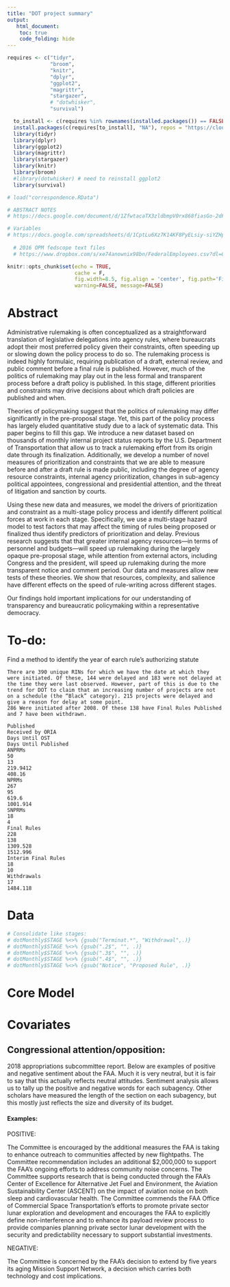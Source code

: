 ```yaml
---
title: "DOT project summary"
output: 
   html_document:
    toc: true
    code_folding: hide
---
```


```r
requires <- c("tidyr", 
              "broom", 
              "knitr", 
              "dplyr", 
              "ggplot2", 
              "magrittr", 
              "stargazer", 
              # "dotwhisker",
              "survival")

  to_install <- c(requires %in% rownames(installed.packages()) == FALSE)
  install.packages(c(requires[to_install], "NA"), repos = "https://cloud.r-project.org/" )
  library(tidyr)
  library(dplyr)
  library(ggplot2)
  library(magrittr)
  library(stargazer)
  library(knitr)
  library(broom)
  #library(dotwhisker) # need to reinstall ggplot2
  library(survival)

# load("correspondence.RData")

# ABSTRACT NOTES
# https://docs.google.com/document/d/1ZfwtacaTX3zldbmpV0rx868fiasGo-2dF3ZMkSWYk6s/edit?usp=sharing

# Variables
# https://docs.google.com/spreadsheets/d/1CptLu6Xz7K14KF8PyELsiy-siYZHpi5jjmS9hMyO1xM/edit?usp=sharing
  
  # 2016 OPM fedscope text files
  # https://www.dropbox.com/s/xe74anownix98bn/FederalEmployees.csv?dl=0
```

```r
knitr::opts_chunk$set(echo = TRUE, 
                      cache = F, 
                      fig.width=8.5, fig.align = 'center', fig.path='Figs/',
                      warning=FALSE, message=FALSE)
```

# Abstract

Administrative rulemaking is often conceptualized as a straightforward translation of legislative delegations into agency rules, where bureaucrats adopt their most preferred policy given their constraints, often speeding up or slowing down the policy process to do so. The rulemaking process is indeed highly formulaic, requiring publication of a draft, external review, and public comment before a final rule is published. However, much of the politics of rulemaking may play out in the less formal and transparent process before a draft policy is published. In this stage, different priorities and constraints may drive decisions about which draft policies are published and when.

Theories of policymaking suggest that the politics of rulemaking may differ significantly in the pre-proposal stage. Yet, this part of the policy process has largely eluded quantitative study due to a lack of systematic data. This paper begins to fill this gap. We introduce a new dataset based on thousands of monthly internal project status reports by the U.S. Department of Transportation that allow us to track a rulemaking effort from its origin date through its finalization.  Additionally, we develop a number of novel measures of prioritization and constraints that we are able to measure before and after a draft rule is made public,  including the degree of agency resource constraints, internal agency prioritization, changes in sub-agency political appointees, congressional and presidential attention, and the threat of litigation and sanction by courts.

Using these new data and measures, we model the drivers of prioritization and constraint as a multi-stage policy process and identify different political forces at work in each stage. Specifically, we use a multi-stage hazard model to test factors that may affect the timing of rules being proposed or finalized thus identify predictors of prioritization and delay. Previous research suggests that that greater internal agency resources—in terms of personnel and budgets—will speed up rulemaking during the largely opaque pre-proposal stage, while attention from external actors, including Congress and the president, will speed up rulemaking during the more transparent notice and comment period. Our data and measures allow new tests of these theories. We show that resources, complexity, and salience have different effects on the speed of rule-writing across different stages.

Our findings hold important implications for our understanding of transparency and bureaucratic policymaking within a representative democracy.

# To-do:

Find a method to identify the year of earch rule's authorizing statute

```asis
There are 390 unique RINs for which we have the date at which they were initiated. Of these, 144 were delayed and 183 were not delayed at the time they were last observed. However, part of this is due to the trend for DOT to claim that an increasing number of projects are not on a schedule (the “Black” category). 215 projects were delayed and give a reason for delay at some point.
286 Were initiated after 2008. Of these 138 have Final Rules Published and 7 have been withdrawn.

Published
Received by ORIA
Days Until OST
Days Until Published
ANPRMs
50
13
219.9412
408.16
NPRMs
267
95
619.6
1001.914
SNPRMs
18
4
Final Rules
228
138
1309.528
1512.996
Interim Final Rules
18
10
Withdrawals
17
1484.118
```


# Data
```r
# Consolidate like stages:
# dotMonthly$STAGE %<>% {gsub("Terminat.*", "Withdrawal",.)}
# dotMonthly$STAGE %<>% {gsub(".2$", "", .)}
# dotMonthly$STAGE %<>% {gsub(".3$", "", .)}
# dotMonthly$STAGE %<>% {gsub(".4$", "", .)}
# dotMonthly$STAGE %<>% {gsub("Notice", "Proposed Rule", .)}


```


# Core Model






# Covariates


## Congressional attention/opposition: 

2018 appropriations subcommittee report. Below are examples of positive and negative sentiment about the FAA. Much it is very neutral, but it is fair to say that this actually reflects neutral attitudes. Sentiment analysis allows us to tally up the positive and negative words for each subagency. Other scholars have measured the length of the section on each subagency, but this mostly just reflects the size and diversity of its budget.

#### Examples:

POSITIVE: 

The Committee is encouraged 
by the additional measures the FAA is taking to enhance 
outreach to communities affected by new flightpaths. The 
Committee recommendation includes an additional $2,000,000 to 
support the FAA's ongoing efforts to address community noise 
concerns.
The Committee supports 
research that is being conducted through the FAA's Center of 
Excellence for Alternative Jet Fuel and Environment, the 
Aviation Sustainability Center (ASCENT) on the impact of 
aviation noise on both sleep and cardiovascular health.
The Committee commends the FAA Office 
of Commercial Space Transportation's efforts to promote private 
sector lunar exploration and development and encourages the FAA 
to explicitly define non-interference and to enhance its 
payload review process to provide companies planning private 
sector lunar development with the security and predictability 
necessary to support substantial investments. 

NEGATIVE:

The Committee is concerned by the FAA's decision to 
extend by five years its aging Mission Support Network, a 
decision which carries both technology and cost implications. 

